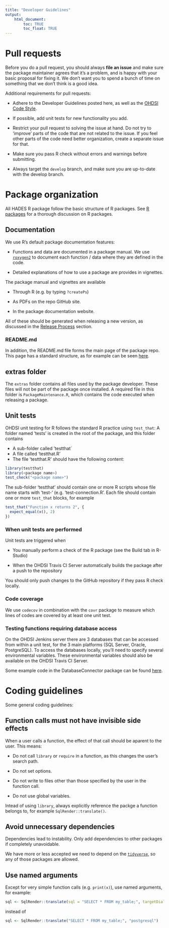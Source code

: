 ```yaml
---
title: "Developer Guidelines"
output: 
    html_document:
        toc: TRUE
        toc_float: TRUE
---
```


# Pull requests

Before you do a pull request, you should always **file an issue** and make sure the package maintainer agrees that it’s a problem, and is happy with your basic proposal for fixing it. We don’t want you to spend a bunch of time on something that we don’t think is a good idea.

Additional requirements for pull requests:

- Adhere to the Developer Guidelines posted here, as well as the [OHDSI Code Style](codeStyle.html).

- If possible, add unit tests for new functionality you add.

- Restrict your pull request to solving the issue at hand. Do not try to 'improve' parts of the code that are not related to the issue. If you feel other parts of the code need better organization, create a separate issue for that.

- Make sure you pass R check without errors and warnings before submitting.

- Always target the `develop` branch, and make sure you are up-to-date with the develop branch.


# Package organization

All HADES R package follow the basic structure of R packages. See [R packages](http://r-pkgs.had.co.nz/) for a thorough discussion on R packages.

## Documentation

We use R's default package documentation features:

- Functions and data are documented in a package manual. We use [`roxygen2`](https://cran.r-project.org/web/packages/roxygen2/vignettes/roxygen2.html) to document each function / data where they are defined in the code. 

- Detailed explanations of how to use a package are provides in vignettes. 

The package manual and vignettes are available

- Through R (e.g. by typing `?createPs`)

- As PDFs on the repo GitHub site.

- In the package documentation website.

All of these should be generated when releasing a new version, as discussed in the [Release Process](releaseProcess.html) section.

### README.md

In addition, the README.md file forms the main page of the package repo. This page has a standard structure, as for example can be seen [here](https://github.com/OHDSI/FeatureExtraction/blob/master/README.md).

## extras folder

The `extras` folder contains all files used by the package developer. These files will not be part of the package once installed. A required file in this folder is `PackageMaintenance.R`, which contains the code executed when releasing a package.

## Unit tests

OHDSI unit testing for R follows the standard R practice using `test_that`: A folder named 'tests' is created in the root of the package, and this folder contains

- A sub-folder called 'testthat`
- A file called 'testthat.R'
- The file 'testthat.R' should have the following content:

```r
library(testthat)
library(<package name>)
test_check("<package name>")
```

The sub-folder 'testthat' should contain one or more R scripts whose file name starts with 'test-' (e.g. 'test-connection.R'. Each file should contain one or more `test_that` blocks, for example

```r
test_that("Function x returns 2", {
  expect_equal(x(), 2)
})
```

### When unit tests are performed

Unit tests are triggered when

- You manually perform a check of the R package (see the Build tab in R-Studio)

- When the OHDSI Travis CI Server automatically builds the package after a push to the repository

You should only push changes to the GitHub repository if they pass R check locally.

### Code coverage

We use `codecov` in combination with the `covr` package to measure which lines of codes are covered by at least one unit test. 

### Testing functions requiring database access

On the OHDSI Jenkins server there are 3 databases that can be accessed from within a unit test, for the 3 main platforms (SQL Server, Oracle, PostgreSQL). To access the databases locally, you'll need to specify several environmental variables. These environmental variables should also be available on the OHDSI Travis CI Server.

Some example code in the DatabaseConnector package can be found [here](https://github.com/OHDSI/DatabaseConnector/blob/master/tests/testthat/test-connection.R).


# Coding guidelines

Some general coding guidelines:

## Function calls must not have invisible side effects

When a user calls a function, the effect of that call should be aparent to the user. This means:

- Do not call `library` or `require` in a function, as this changes the user's search path.

- Do not set options.

- Do not write to files other than those specified by the user in the function call.

- Do not use global variables.

Intead of using `library`, always explicitly reference the packge a function belongs to, for example `SqlRender::translate()`.

## Avoid unnecessary dependencies

Dependencies lead to instability. Only add dependencies to other packages if completely unavoidable.

We have more or less accepted we need to depend on the [`tidyverse`](https://www.tidyverse.org/), so any of those packages are allowed. 

## Use named arguments

Except for very simple function calls (e.g. `print(x)`), use named arguments, for example:

```r
sql <- SqlRender::translate(sql = "SELECT * FROM my_table;", targetDialect = "postgresql")
```

instead of 

```r
sql <- SqlRender::translate("SELECT * FROM my_table;", "postgresql")
```